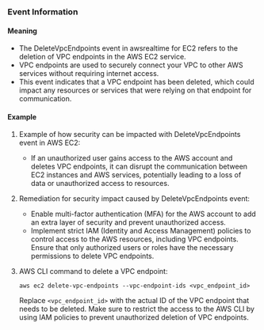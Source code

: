 
### Event Information

#### Meaning

- The DeleteVpcEndpoints event in awsrealtime for EC2 refers to the deletion of VPC endpoints in the AWS EC2 service.
- VPC endpoints are used to securely connect your VPC to other AWS services without requiring internet access.
- This event indicates that a VPC endpoint has been deleted, which could impact any resources or services that were relying on that endpoint for communication.

#### Example

1. Example of how security can be impacted with DeleteVpcEndpoints event in AWS EC2:
   - If an unauthorized user gains access to the AWS account and deletes VPC endpoints, it can disrupt the communication between EC2 instances and AWS services, potentially leading to a loss of data or unauthorized access to resources.

2. Remediation for security impact caused by DeleteVpcEndpoints event:
   - Enable multi-factor authentication (MFA) for the AWS account to add an extra layer of security and prevent unauthorized access.
   - Implement strict IAM (Identity and Access Management) policies to control access to the AWS resources, including VPC endpoints. Ensure that only authorized users or roles have the necessary permissions to delete VPC endpoints.

3. AWS CLI command to delete a VPC endpoint:
   ```
   aws ec2 delete-vpc-endpoints --vpc-endpoint-ids <vpc_endpoint_id>
   ```
   Replace `<vpc_endpoint_id>` with the actual ID of the VPC endpoint that needs to be deleted. Make sure to restrict the access to the AWS CLI by using IAM policies to prevent unauthorized deletion of VPC endpoints.

